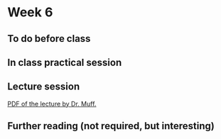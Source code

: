 # Week 6 {-}

## To do before class {-}



## In class practical session {-}




## Lecture session {-}


[PDF of the lecture by Dr. Muff.](https://github.com/opetchey/BIO144/raw/master/lectures/week6/Bio144_2017_week6.pdf)



## Further reading (not required, but interesting) {-}

